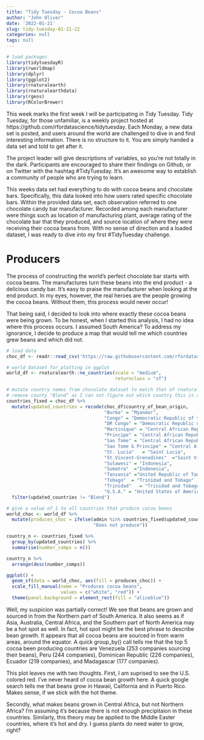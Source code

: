 ```yaml
---
title: "Tidy Tuesday - Cocoa Beans"
author: "John Oliver"
date: '2022-01-21'
slug: tidy-tuesday-01-21-22
categories: null
tags: null
---
```


```r
# load packages
library(tidytuesdayR)
library(rworldmap)
library(dplyr)
library(ggplot2)
library(rnaturalearth)
library(rnaturalearthdata)
library(rgeos)
library(RColorBrewer)
```


This week marks the first week I will be participating in Tidy Tuesday. Tidy Tuesday, for those unfamiliar, is a weekly project hosted at https://github.com/rfordatascience/tidytuesday. Each Monday, a new data set is posted, and users around the world are challenged to dive in and find interesting information. There is no structure to it. You are simply handed a data set and told to get after it.

The project leader will give descriptions of variables, so you're not totally in the dark. Participants are encouraged to share their findings on Github, or on Twitter with the hashtag #TidyTuesday. It's an awesome way to establish a community of people who are trying to learn.

This weeks data set had everything to do with cocoa beans and chocolate bars. Specifically, this data looked into how users rated specific chocolate bars. Within the provided data set, each observation referred to one chocolate candy bar manufacturer. Recorded among each manufacturer were things such as location of manufacturing plant, average rating of the chocolate bar that they produced, and source location of where they were receiving their cocoa beans from. With no sense of direction and a loaded dataset, I was ready to dive into my first #TidyTuesday challenge.

# Producers

The process of constructing the world's perfect chocolate bar starts with cocoa beans. The manufactures turn these beans into the end product - a delicious candy bar. It's easy to praise the manufacturer when looking at the end product. In my eyes, however, the real heroes are the people growing the cocoa beans. Without them, this process would never occur!

That being said, I decided to look into where exactly these cocoa beans were being grown. To be honest, when I started this analysis, I had no idea where this process occurs. I assumed South America? To address my ignorance, I decide to produce a map that would tell me which countries grew beans and which did not. 

```r
# load data
choc_df <- readr::read_csv('https://raw.githubusercontent.com/rfordatascience/tidytuesday/master/data/2022/2022-01-18/chocolate.csv')

# world dataset for plotting in ggplot
world_df <- rnaturalearth::ne_countries(scale = "medium",
                                        returnclass = "sf")

# mutate country names from chocolate dataset to match that of rnatural earth df
# remove county "Blend" as I can not figure out which country this is referring to
countries_fixed = choc_df %>% 
  mutate(updated_countries = recode(choc_df$country_of_bean_origin,
                                    "Burma" = "Myanmar",
                                    "Congo" = "Democratic Republic of the Congo",
                                    "DR Congo" = "Democratic Republic of the Congo", 
                                    "Martinique" = "Central African Republic" ,
                                    "Principe" = "Central African Republic",
                                    "Sao Tome" = "Central African Republic",
                                    "Sao Tome & Principe" = "Central African Republic" ,
                                    "St. Lucia"   = "Saint Lucia",
                                    "St.Vincent-Grenadines"  ="Saint Vincent and the Grenadines",
                                    "Sulawesi" = "Indonesia",
                                    "Sumatra"  ="Indonesia",
                                    "Tanzania" ="United Republic of Tanzania",
                                    "Tobago"  = "Trinidad and Tobago" ,
                                    "Trinidad"   = "Trinidad and Tobago" ,
                                    "U.S.A." = "United States of America")) %>% 
  filter(updated_countries != "Blend") 

# give a value of 1 to all countries that produce cocoa beens
world_choc <- world_df %>% 
  mutate(produces_choc = ifelse(admin %in% countries_fixed$updated_countries, "Produces",
                                "Does not produce"))

country_n <- countries_fixed %>% 
  group_by(updated_countries) %>% 
  summarise(number_comps = n())

country_n %>% 
  arrange(desc(number_comps))
```

```r
ggplot() +
  geom_sf(data = world_choc, aes(fill = produces_choc)) +
  scale_fill_manual(name = "Produces cocoa beans",
                    values = c("white", "red")) + 
  theme(panel.background = element_rect(fill = "aliceblue"))
```

Well, my suspicion was partially correct! We see that beans are grown and sourced in from the Northern part of South America. It also seems as if Asia, Australia, Central Africa, and the Southern part of North America may be a hot spot as well. In fact, hot spot might be the best phrase to describe bean growth. It appears that all cocoa beans are sourced in from warm areas, around the equator. A quick group_by() call tells me that the top 5 cocoa been producing countries are Venezuela (253 companies sourcing their beans), Peru (244 companies), Dominican Republic (226 companies), Ecuador (219 companies), and Madagascar (177 companies).		

This plot leaves me with two thoughts. First, I am suprised to see the U.S. colored red. I've never heard of cocoa bean growth here. A quick google search tells me that beans grow in Hawaii, California and in Puerto Rico. Makes sense, if we stick with the hot theme. 

Secondly, what makes beans grown in Central Africa, but not Northern Africa? I'm assuming it's because there is not enough precipitaion in these countries. Similarly, this theory may be applied to the Middle Easter countries, where it's hot and dry. I guess plants do need water to grow, right? 



